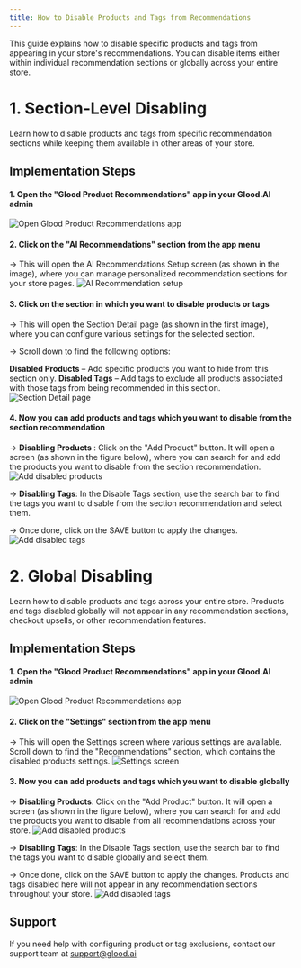 ```yaml
---
title: How to Disable Products and Tags from Recommendations
---
```


This guide explains how to disable specific products and tags from appearing in your store's recommendations. You can disable items either within individual recommendation sections or globally across your entire store.

# 1. Section-Level Disabling
Learn how to disable products and tags from specific recommendation sections while keeping them available in other areas of your store.
## Implementation Steps

#### 1. Open the "Glood Product Recommendations" app in your Glood.AI admin
<img src="/images/checkout-upsell-01.png" alt="Open Glood Product Recommendations app" />

#### 2. Click on the "AI Recommendations" section from the app menu
→ This will open the AI Recommendations Setup screen (as shown in the image), where you can manage personalized recommendation sections for your store pages.
<img src="/images/excluded-01.png" alt="AI Recommendation setup" />

#### 3. Click on the section in which you want to disable products or tags
→ This will open the Section Detail page (as shown in the first image), where you can configure various settings for the selected section.

→ Scroll down to find the following options:

**Disabled Products** – Add specific products you want to hide from this section only.
**Disabled Tags** – Add tags to exclude all products associated with those tags from being recommended in this section.
<img src="/images/disabled-01.png" alt="Section Detail page" />

#### 4. Now you can add products and tags which you want to disable from the section recommendation
→ **Disabling Products** :  Click on the "Add Product" button. It will open a screen (as shown in the figure below), where you can search for and add the products you want to disable from the section recommendation.
<img src="/images/excluded-03.png" alt="Add disabled products" />

→ **Disabling Tags**: In the Disable Tags section, use the search bar to find the tags you want to disable from the section recommendation and select them.

→ Once done, click on the SAVE button to apply the changes.
<img src="/images/disabled-02.png" alt="Add disabled tags" />

# 2. Global Disabling
Learn how to disable products and tags across your entire store. Products and tags disabled globally will not appear in any recommendation sections, checkout upsells, or other recommendation features.
## Implementation Steps

#### 1. Open the "Glood Product Recommendations" app in your Glood.AI admin
<img src="/images/checkout-upsell-01.png" alt="Open Glood Product Recommendations app" />

#### 2. Click on the "Settings" section from the app menu
→ This will open the Settings screen where various settings are available. Scroll down to find the "Recommendations" section, which contains the disabled products settings.
<img src="/images/disabled-03.png" alt="Settings screen" />

#### 3. Now you can add products and tags which you want to disable globally
→ **Disabling Products**: Click on the "Add Product" button. It will open a screen (as shown in the figure below), where you can search for and add the products you want to disable from all recommendations across your store.
<img src="/images/excluded-03.png" alt="Add disabled products" />

→ **Disabling Tags**: In the Disable Tags section, use the search bar to find the tags you want to disable globally and select them.

→ Once done, click on the SAVE button to apply the changes. Products and tags disabled here will not appear in any recommendation sections throughout your store.
<img src="/images/disabled-04.png" alt="Add disabled tags" />

## Support

If you need help with configuring product or tag exclusions, contact our support team at support@glood.ai